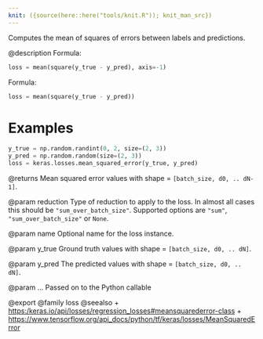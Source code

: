 ```yaml
---
knit: ({source(here::here("tools/knit.R")); knit_man_src})
---
```

Computes the mean of squares of errors between labels and predictions.

@description
Formula:

```python
loss = mean(square(y_true - y_pred), axis=-1)
```

Formula:

```python
loss = mean(square(y_true - y_pred))
```

# Examples
```python
y_true = np.random.randint(0, 2, size=(2, 3))
y_pred = np.random.random(size=(2, 3))
loss = keras.losses.mean_squared_error(y_true, y_pred)
```

@returns
    Mean squared error values with shape = `[batch_size, d0, .. dN-1]`.

@param reduction
Type of reduction to apply to the loss. In almost all cases
this should be `"sum_over_batch_size"`.
Supported options are `"sum"`, `"sum_over_batch_size"` or `None`.

@param name
Optional name for the loss instance.

@param y_true
Ground truth values with shape = `[batch_size, d0, .. dN]`.

@param y_pred
The predicted values with shape = `[batch_size, d0, .. dN]`.

@param ...
Passed on to the Python callable

@export
@family loss
@seealso
+ <https:/keras.io/api/losses/regression_losses#meansquarederror-class>
+ <https://www.tensorflow.org/api_docs/python/tf/keras/losses/MeanSquaredError>
